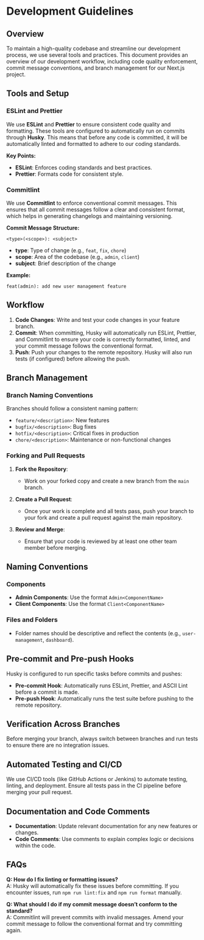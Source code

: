 
# Development Guidelines

## Overview

To maintain a high-quality codebase and streamline our development process, we use several tools and practices. This document provides an overview of our development workflow, including code quality enforcement, commit message conventions, and branch management for our Next.js project.

## Tools and Setup

### ESLint and Prettier

We use **ESLint** and **Prettier** to ensure consistent code quality and formatting. These tools are configured to automatically run on commits through **Husky**. This means that before any code is committed, it will be automatically linted and formatted to adhere to our coding standards.

**Key Points:**
- **ESLint**: Enforces coding standards and best practices.
- **Prettier**: Formats code for consistent style.

### Commitlint

We use **Commitlint** to enforce conventional commit messages. This ensures that all commit messages follow a clear and consistent format, which helps in generating changelogs and maintaining versioning.

**Commit Message Structure:**
```
<type>(<scope>): <subject>
```
- **type**: Type of change (e.g., `feat`, `fix`, `chore`)
- **scope**: Area of the codebase (e.g., `admin`, `client`)
- **subject**: Brief description of the change

**Example:**
```
feat(admin): add new user management feature
```

## Workflow

1. **Code Changes**: Write and test your code changes in your feature branch.
2. **Commit**: When committing, Husky will automatically run ESLint, Prettier, and Commitlint to ensure your code is correctly formatted, linted, and your commit message follows the conventional format.
3. **Push**: Push your changes to the remote repository. Husky will also run tests (if configured) before allowing the push.

## Branch Management

### Branch Naming Conventions

Branches should follow a consistent naming pattern:
- `feature/<description>`: New features
- `bugfix/<description>`: Bug fixes
- `hotfix/<description>`: Critical fixes in production
- `chore/<description>`: Maintenance or non-functional changes

### Forking and Pull Requests

1. **Fork the Repository**:
   - Work on your forked copy and create a new branch from the `main` branch.

2. **Create a Pull Request**:
   - Once your work is complete and all tests pass, push your branch to your fork and create a pull request against the main repository.

3. **Review and Merge**:
   - Ensure that your code is reviewed by at least one other team member before merging.

## Naming Conventions

### Components

- **Admin Components**: Use the format `Admin<ComponentName>`
- **Client Components**: Use the format `Client<ComponentName>`

### Files and Folders

- Folder names should be descriptive and reflect the contents (e.g., `user-management`, `dashboard`).

## Pre-commit and Pre-push Hooks

Husky is configured to run specific tasks before commits and pushes:

- **Pre-commit Hook**: Automatically runs ESLint, Prettier, and ASCII Lint before a commit is made.
- **Pre-push Hook**: Automatically runs the test suite before pushing to the remote repository.

## Verification Across Branches

Before merging your branch, always switch between branches and run tests to ensure there are no integration issues.

## Automated Testing and CI/CD

We use CI/CD tools (like GitHub Actions or Jenkins) to automate testing, linting, and deployment. Ensure all tests pass in the CI pipeline before merging your pull request.

## Documentation and Code Comments

- **Documentation**: Update relevant documentation for any new features or changes.
- **Code Comments**: Use comments to explain complex logic or decisions within the code.

## FAQs

**Q: How do I fix linting or formatting issues?**  
A: Husky will automatically fix these issues before committing. If you encounter issues, run `npm run lint:fix` and `npm run format` manually.

**Q: What should I do if my commit message doesn’t conform to the standard?**  
A: Commitlint will prevent commits with invalid messages. Amend your commit message to follow the conventional format and try committing again.

